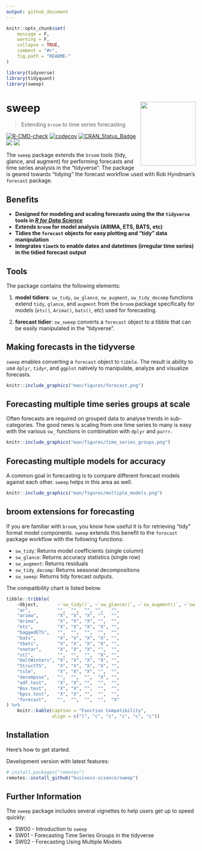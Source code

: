 ```yaml
---
output: github_document
---
```


<!-- README.md is generated from README.Rmd. Please edit that file -->

```r
knitr::opts_chunk$set(
    message = F, 
    warning = F,
    collapse = TRUE,
    comment = "#>",
    fig.path = "README-"
)
```

```r
library(tidyverse)
library(tidyquant)
library(sweep)
```


# sweep <img src="man/figures/sweep-logo.png" width="147" height="170" align="right" />


> Extending `broom` to time series forecasting

 <!-- badges: start -->
[![R-CMD-check](https://github.com/business-science/sweep/actions/workflows/R-CMD-check.yaml/badge.svg)](https://github.com/business-science/sweep/actions/workflows/R-CMD-check.yaml)
[![codecov](https://codecov.io/gh/business-science/sweep/branch/master/graph/badge.svg)](https://app.codecov.io/gh/business-science/sweep)
[![CRAN_Status_Badge](http://www.r-pkg.org/badges/version/sweep)](https://cran.r-project.org/package=sweep)
![](http://cranlogs.r-pkg.org/badges/sweep?color=brightgreen)
![](http://cranlogs.r-pkg.org/badges/grand-total/sweep?color=brightgreen)
<!-- badges: end -->

The `sweep` package extends the `broom` tools (tidy, glance, and augment) for performing forecasts and time series analysis in the "tidyverse". The package is geared towards "tidying" the forecast workflow used with Rob Hyndman's `forecast` package. 

## Benefits

* __Designed for modeling and scaling forecasts using the the `tidyverse` tools in [_R for Data Science_](https://r4ds.hadley.nz/)__
* __Extends `broom` for model analysis (ARIMA, ETS, BATS, etc)__
* __Tidies the `forecast` objects for easy plotting and "tidy" data manipulation__
* __Integrates `timetk` to enable dates and datetimes (irregular time series) in the tidied forecast output__


## Tools

The package contains the following elements:

1. __model tidiers__: `sw_tidy`, `sw_glance`, `sw_augment`, `sw_tidy_decomp` functions extend `tidy`, `glance`, and `augment` from the `broom` package specifically for models (`ets()`, `Arima()`, `bats()`, etc) used for forecasting. 

2. __forecast tidier__: `sw_sweep` converts a `forecast` object to a tibble that can be easily manipulated in the "tidyverse".


## Making forecasts in the tidyverse

`sweep` enables converting a `forecast` object to `tibble`. The result is ability to use `dplyr`, `tidyr`, and `ggplot` natively to manipulate, analyze and visualize forecasts.

```r
knitr::include_graphics("man/figures/forecast.png")
```

## Forecasting multiple time series groups at scale

Often forecasts are required on grouped data to analyse trends in sub-categories. The good news is scaling from one time series to many is easy with the various `sw_` functions in combination with `dplyr` and `purrr`.

```r
knitr::include_graphics("man/figures/time_series_groups.png")
```

## Forecasting multiple models for accuracy

A common goal in forecasting is to compare different forecast models against each other. `sweep` helps in this area as well.


```r
knitr::include_graphics("man/figures/multiple_models.png")
```

## broom extensions for forecasting

If you are familiar with `broom`, you know how useful it is for retrieving "tidy" format model components. `sweep` extends this benefit to the `forecast` package workflow with the following functions:

* `sw_tidy`: Returns model coefficients (single column)
* `sw_glance`: Returns accuracy statistics (single row) 
* `sw_augment`: Returns residuals 
* `sw_tidy_decomp`: Returns seasonal decompositions
* `sw_sweep`: Returns tidy forecast outputs. 

The compatibility chart is listed below.

```r
tibble::tribble(
    ~Object,       ~`sw_tidy()`, ~`sw_glance()`, ~`sw_augment()`, ~`sw_tidy_decomp()`, ~`sw_sweep()`,
    "ar",          "",  "",  "", "",   "",
    "arima",       "X", "X", "X", "",  "",
    "Arima",       "X", "X", "X", "",  "",
    "ets",         "X", "X", "X", "X", "",
    "baggedETS",   "",  "",  "",  "",  "",
    "bats",        "X", "X", "X", "X", "",
    "tbats",       "X", "X", "X", "X", "",
    "nnetar",      "X", "X", "X", "",  "",
    "stl",         "",  "",  "",  "X", "",
    "HoltWinters", "X", "X", "X", "X", "",
    "StructTS",    "X", "X", "X", "X", "",
    "tslm",        "X", "X", "X", "",  "",
    "decompose",   "",  "",  "",  "X", "",
    "adf.test",    "X", "X", "",  "",  "",
    "Box.test",    "X", "X", "",  "",  "",
    "kpss.test",   "X", "X", "",  "",  "",
    "forecast",    "",  "",  "",  "",  "X"
) %>%
    knitr::kable(caption = "Function Compatibility",
                 align = c("l", "c", "c", "c", "c", "c"))
```


## Installation

Here's how to get started.

Development version with latest features:

``` r
# install.packages("remotes")
remotes::install_github("business-science/sweep")
```

<!-- CRAN approved version: -->

<!-- ```{r, eval = FALSE} -->
<!-- install.packages("sweep") -->
<!-- ``` -->



## Further Information

The `sweep` package includes several vignettes to help users get up to speed quickly:

* SW00 - Introduction to `sweep`
* SW01 - Forecasting Time Series Groups in the tidyverse
* SW02 - Forecasting Using Multiple Models

<!-- See the [`tidyquant` vignettes](https://cran.r-project.org/package=tidyquant) for further details on the package. -->
